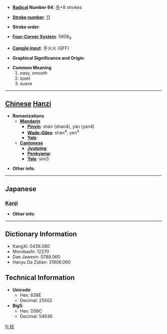 * '''[[Wiktionary:Chinese radical index| Radical]] Number 64''': [[Wiktionary:Chinese radical index 手|手]]+8 strokes

* '''[[Wiktionary:Chinese total strokes index|Stroke number]]''': [[Wiktionary:Chinese total strokes index 11|11]]

* '''Stroke order''': 

* '''[[Wiktionary:Chinese four corner index|Four-Corner System]]''': 5908<sub>9</sub>

* '''[[Wiktionary:Chinese Cangjie index|Cangjie input]]''': 手火火 (QFF)

* '''Graphical Significance and Origin''': 

* '''Common Meaning'''
*#easy, smooth
*# quiet
*# suave


----

== [[Chinese]] [[Hanzi]] ==

* '''Romanizations'''
** '''[[Mandarin]]'''
*** '''[[Pinyin]]''': shàn (shan4), yàn (yan4)
*** '''[[Wade-Giles]]''': shan<sup>4</sup>, yen<sup>4</sup>
*** '''[[Yale]]''': 
** '''[[Cantonese]]'''
*** '''[[Jyutping]]''':
*** '''[[Penkyamp]]''': 
*** '''[[Yale]]''': sim3

* '''Other info''': 

----

==Japanese==
===[[Kanji]]===
{{kanji|on readings=[[えん]] (en), [[せん]] (sen)|kun readings=[[のべる]] (noberu)}}

* '''Other info''':  

----

== Dictionary Information ==

* KangXi: 0438.080
* Morobashi: 12270
* Dae Jaweon: 0788.060
* Hanyu Da Zidian: 31906.060

== Technical Information ==

* '''Unicode''':
** Hex: 639E
** Decimal: 25502
* '''Big5''':
** Hex: D56C
** Decimal: 54636

[[fr:掞]]